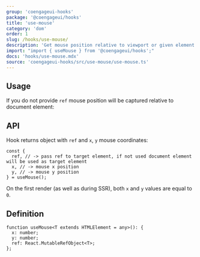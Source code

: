```yaml
---
group: 'coengageui-hooks'
package: '@coengageui/hooks'
title: 'use-mouse'
category: 'dom'
order: 1
slug: /hooks/use-mouse/
description: 'Get mouse position relative to viewport or given element'
import: "import { useMouse } from '@coengageui/hooks';"
docs: 'hooks/use-mouse.mdx'
source: 'coengageui-hooks/src/use-mouse/use-mouse.ts'
---
```



## Usage

<Demo data={HooksDemos.useMouseRef} />

If you do not provide `ref` mouse position will be captured relative to document element:

<Demo data={HooksDemos.useMouseUsage} />

## API

Hook returns object with `ref` and `x`, `y` mouse coordinates:

```tsx
const {
  ref, // -> pass ref to target element, if not used document element will be used as target element
  x, // -> mouse x position
  y, // -> mouse y position
} = useMouse();
```

On the first render (as well as during SSR), both `x` and `y` values are equal to `0`.

## Definition

```tsx
function useMouse<T extends HTMLElement = any>(): {
  x: number;
  y: number;
  ref: React.MutableRefObject<T>;
};
```
